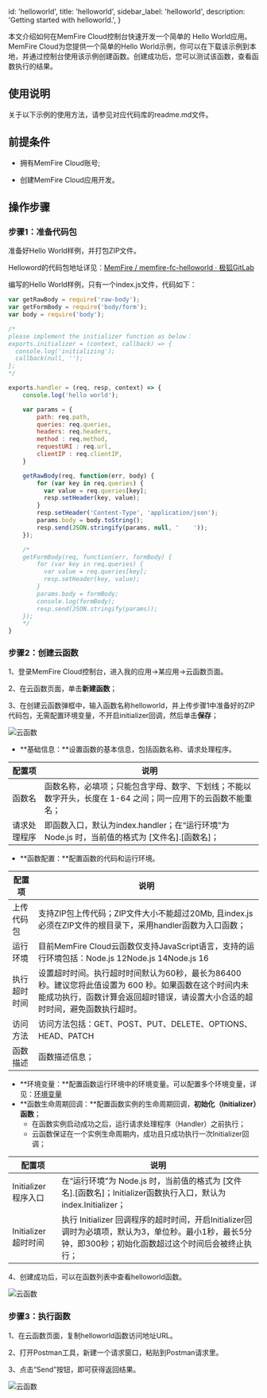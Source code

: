
  id: 'helloworld',
  title: 'helloworld',
  sidebar_label: 'helloworld',
  description: 'Getting started with helloworld.',
}


本文介绍如何在MemFire Cloud控制台快速开发一个简单的 Hello World应用。MemFire Cloud为您提供一个简单的Hello World示例，你可以在下载该示例到本地，并通过控制台使用该示例创建函数。创建成功后，您可以测试该函数，查看函数执行的结果。

## **使用说明**

关于以下示例的使用方法，请参见对应代码库的readme.md文件。

## 前提条件

- 拥有MemFire Cloud账号;

- 创建MemFire Cloud应用开发。

## 操作步骤

### 步骤1：准备代码包

准备好Hello World样例，并打包ZIP文件。

Helloword的代码包地址详见：[MemFire / memfire-fc-helloworld · 极狐GitLab](https://jihulab.com/memfire/memfire-fc-helloworld/)

编写的Hello World样例，只有一个index.js文件，代码如下：

```JavaScript
var getRawBody = require('raw-body');
var getFormBody = require('body/form');
var body = require('body');

/*
please implement the initializer function as below：
exports.initializer = (context, callback) => {
  console.log('initializing');
  callback(null, '');
};
*/

exports.handler = (req, resp, context) => {
    console.log('hello world');

    var params = {
        path: req.path,
        queries: req.queries,
        headers: req.headers,
        method : req.method,
        requestURI : req.url,
        clientIP : req.clientIP,
    }

    getRawBody(req, function(err, body) {
        for (var key in req.queries) {
          var value = req.queries[key];
          resp.setHeader(key, value);
        }
        resp.setHeader('Content-Type', 'application/json');
        params.body = body.toString();
        resp.send(JSON.stringify(params, null, '    '));
    });

    /*
    getFormBody(req, function(err, formBody) {
        for (var key in req.queries) {
          var value = req.queries[key];
          resp.setHeader(key, value);
        }
        params.body = formBody;
        console.log(formBody);
        resp.send(JSON.stringify(params));
    });
    */
}
```

### 步骤2：创建云函数

1、登录MemFire Cloud控制台，进入我的应用->某应用->云函数页面。

2、在云函数页面，单击**新建函数**；

3、在创建云函数弹框中，输入函数名称helloworld，并上传步骤1中准备好的ZIP代码包，无需配置环境变量，不开启initializer回调，然后单击**保存**；

![云函数](/docs/img/helloworld-1.png)

- **基础信息：**设置函数的基本信息，包括函数名称、请求处理程序。

| **配置项**   | **说明**                                                     |
| ------------ | ------------------------------------------------------------ |
| 函数名       | 函数名称，必填项；只能包含字母、数字、下划线；不能以数字开头，长度在 1-64 之间；同一应用下的云函数不能重名； |
| 请求处理程序 | 即函数入口，默认为index.handler；在“运行环境”为 Node.js 时，当前值的格式为 [文件名].[函数名]； |

- **函数配置：**配置函数的代码和运行环境。

| **配置项**   | **说明**                                                     |
| ------------ | ------------------------------------------------------------ |
| 上传代码包   | 支持ZIP包上传代码；ZIP文件大小不能超过20Mb, 且index.js必须在ZIP文件的根目录下，采用handler函数为入口函数； |
| 运行环境     | 目前MemFire Cloud云函数仅支持JavaScript语言，支持的运行环境包括：Node.js 12Node.js 14Node.js 16 |
| 执行超时时间 | 设置超时时间。执行超时时间默认为60秒，最长为86400秒。建议您将此值设置为 600 秒。如果函数在这个时间内未能成功执行，函数计算会返回超时错误，请设置大小合适的超时时间，避免函数执行超时。 |
| 访问方法     | 访问方法包括：GET、POST、PUT、DELETE、OPTIONS、HEAD、PATCH   |
| 函数描述     | 函数描述信息；                                               |

- **环境变量：**配置函数运行环境中的环境变量。可以配置多个环境变量，详见：[环境变量](/docs//guides/functions/variable)
- **函数生命周期回调：**配置函数实例的生命周期回调，**初始化（Initializer）函数**；
  - 在函数实例启动成功之后，运行请求处理程序（Handler）之前执行；
  - 云函数保证在一个实例生命周期内，成功且只成功执行一次Initializer回调；

| **配置项**          | **说明**                                                     |
| ------------------- | ------------------------------------------------------------ |
| Initializer程序入口 | 在“运行环境”为 Node.js 时，当前值的格式为 [文件名].[函数名]；Initializer函数执行入口，默认为index.Initializer； |
| Initializer超时时间 | 执行 Initializer 回调程序的超时时间，开启Initializer回调时为必填项，默认为3，单位秒。最小1秒，最长5分钟，即300秒；初始化函数超过这个时间后会被终止执行； |

4、创建成功后，可以在函数列表中查看helloworld函数。

![云函数](/docs/img/helloworld-2.png)

### 步骤3：执行函数

1、在云函数页面，复制helloworld函数访问地址URL。

2、打开Postman工具，新建一个请求窗口，粘贴到Postman请求里。

3、点击“Send”按钮，即可获得返回结果。

![云函数](/docs/img/helloworld-3.png)



